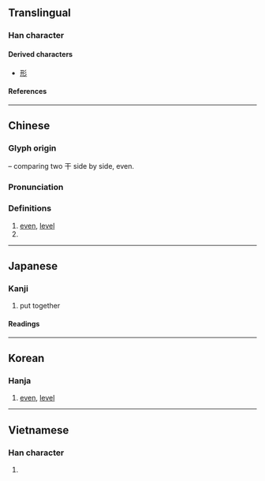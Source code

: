 {{also|开|井|幷}}
{{character info/new}}
==Translingual==

===Han character===
{{Han char|rn=51|rad=干|as=03|sn=6|four=10440|canj=MJMJ|ids=⿰干干}}

====Derived characters====
* [[形]] <!-- See etymology. -->

====References====
{{Han ref|kx=0340.030|dkj=09169|dj=0649.010|hdz=10408.020|uh=5E75}}

----

==Chinese==
{{zh-forms|alt=开}}

===Glyph origin===
{{Han etym}}
{{Han compound|干|干|ls=i}} – comparing two 干 side by side, even.

===Pronunciation===
{{zh-pron
|m=jiān,qiān
|c=gin1,hin1
|mn=khian/kian
|mc=y
|oc=y
|ma=
|cat=a,pn
}}

===Definitions===
{{zh-hanzi}}

# [[even]], [[level]]
# {{surname|zh}}

----

==Japanese==
{{ja-kanji forms|开|幵}}

===Kanji===
{{ja-kanji|grade=|rs=干03|shin=开}}

# put together

====Readings====
{{ja-readings
|on=けん
|kun=たいらか
}}

----

==Korean==

===Hanja===
{{ko-hanja|견}}

# [[even]], [[level]]

----

==Vietnamese==

===Han character===
{{vi-readings|rs=干03|reading=kiên}}

# {{rfdef|vi|sort=干03}}